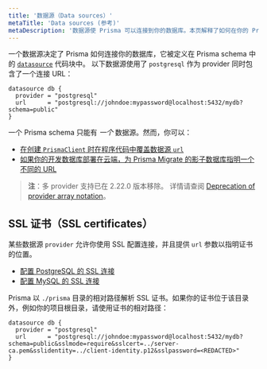 ```yaml
---
title: '数据源（Data sources）'
metaTitle: 'Data sources (参考)'
metaDescription: '数据源使 Prisma 可以连接到你的数据库。本页解释了如何在你的 Prisma schema 中配置数据源。'
---
```


<TopBlock>

一个数据源决定了 Prisma 如何连接你的数据库，它被定义在 Prisma schema 中的 [`datasource`](../../../reference/api-reference/prisma-schema-reference#datasource) <span class="api"></span> 代码块中。 以下数据源使用了 `postgresql` 作为 provider 同时包含了一个连接 URL：

```prisma
datasource db {
  provider = "postgresql"
  url      = "postgresql://johndoe:mypassword@localhost:5432/mydb?schema=public"
}
```

一个 Prisma schema 只能有 _一个_ 数据源。然而，你可以：

- [在创建 `PrismaClient` 时在程序代码中覆盖数据源 `url` ](../../../reference/api-reference/prisma-client-reference#programmatically-override-a-datasource-url)
- [如果你的开发数据库部署在云端，为 Prisma Migrate 的影子数据库指明一个不同的 URL](../prisma-migrate#cloud-hosted-shadow-databases-must-be-created-manually)

> **注**：多 provider 支持已在 2.22.0 版本移除。 详情请查阅 [Deprecation of provider array notation](https://github.com/prisma/prisma/issues/3834)。

</TopBlock>

## SSL 证书（SSL certificates）

某些数据源 `provider` 允许你使用 SSL 配置连接，并且提供 `url` 参数以指明证书的位置。

- [配置 PostgreSQL 的 SSL 连接](../../database-connectors/postgresql#configuring-an-ssl-connection)
- [配置 MySQL 的 SSL 连接](../../database-connectors/mysql#configuring-an-ssl-connection)

Prisma 以 `./prisma` 目录的相对路径解析 SSL 证书。如果你的证书位于该目录外，例如你的项目根目录，请使用证书的相对路径：

```prisma
datasource db {
  provider = "postgresql"
  url      = "postgresql://johndoe:mypassword@localhost:5432/mydb?schema=public&sslmode=require&sslcert=../server-ca.pem&sslidentity=../client-identity.p12&sslpassword=<REDACTED>"
}
```

